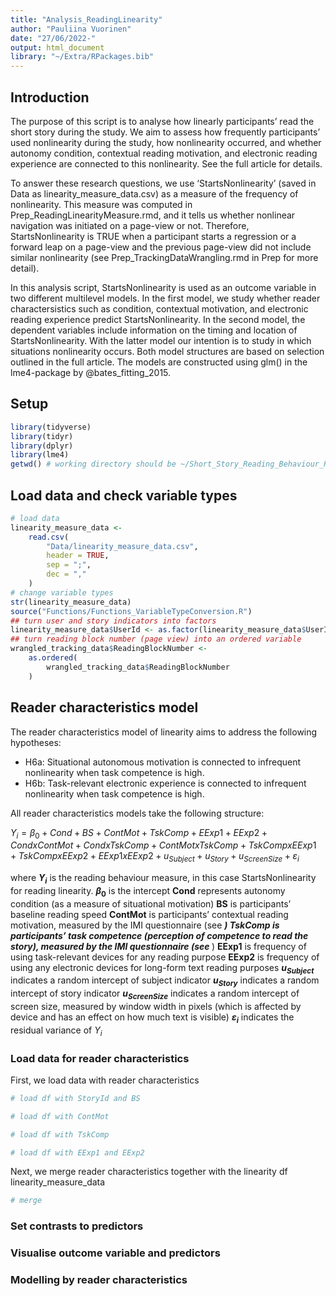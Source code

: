 ```yaml
---
title: "Analysis_ReadingLinearity"
author: "Pauliina Vuorinen"
date: "27/06/2022-"
output: html_document
library: "~/Extra/RPackages.bib"
---
```


## Introduction

The purpose of this script is to analyse how linearly participants' read the short story during the study.
We aim to assess how frequently participants' used nonlinearity during the study, how nonlinearity occurred, and whether autonomy condition, contextual reading motivation, and electronic reading experience are connected to this nonlinearity. See the full article for details.

To answer these research questions, we use 'StartsNonlinearity' (saved in Data as linearity_measure_data.csv) as a measure of the frequency of nonlinearity. This measure was computed in Prep_ReadingLinearityMeasure.rmd, and it tells us whether nonlinear navigation was initiated on a page-view or not. Therefore, StartsNonlinearity is TRUE when a participant starts a regression or a forward leap on a page-view and the previous page-view did not include similar nonlinearity (see Prep_TrackingDataWrangling.rmd in Prep for more detail).

In this analysis script, StartsNonlinearity is used as an outcome variable in two different multilevel models. In the first model, we study whether reader charactersistics such as condition, contextual motivation, and electronic reading experience predict StartsNonlinearity. In the second model, the dependent variables include information on the timing and location of StartsNonlinearity. With the latter model our intention is to study in which situations nonlinearity occurs. Both model structures are based on selection outlined in the full article. The models are constructed using glm() in the lme4-package by @bates_fitting_2015.

## Setup

```r
library(tidyverse)
library(tidyr)
library(dplyr)
library(lme4)
getwd() # working directory should be ~/Short_Story_Reading_Behaviour_Public
```

## Load data and check variable types

```r
# load data
linearity_measure_data <-
    read.csv(
        "Data/linearity_measure_data.csv",
        header = TRUE,
        sep = ";",
        dec = ","
    )
# change variable types
str(linearity_measure_data)
source("Functions/Functions_VariableTypeConversion.R")
## turn user and story indicators into factors
linearity_measure_data$UserId <- as.factor(linearity_measure_data$UserId)
## turn reading block number (page view) into an ordered variable
wrangled_tracking_data$ReadingBlockNumber <-
    as.ordered(
        wrangled_tracking_data$ReadingBlockNumber
    )
```

## Reader characteristics model

The reader characteristics model of linearity aims to address the following hypotheses:

* H6a: Situational autonomous motivation is connected to infrequent nonlinearity when task competence is high.
* H6b: Task-relevant electronic experience is connected to infrequent nonlinearity when task competence is high.

All reader characteristics models take the following structure:

$Y_{i} = 
    \beta_{0} +
    Cond +
    BS +
    ContMot +
    TskComp +
    EExp1 +
    EExp2 +
    Cond x ContMot +
    Cond x TskComp +
    ContMot x TskComp +
    TskComp x EExp1 +
    TskComp x EExp2 +
    EExp1 x EExp2 +
    u_{Subject} +
    u_{Story} +
    u_{ScreenSize} +
    \varepsilon_{i}$ 

where
**$Y_{i}$** is the reading behaviour measure, in this case StartsNonlinearity for reading linearity.
**$\beta_{0}$** is the intercept
**Cond** represents autonomy condition (as a measure of situational motivation)
**BS** is participants' baseline reading speed
**ContMot** is participants' contextual reading motivation, measured by the IMI questionnaire (see ___)
**TskComp** is participants' task competence (perception of competence to read the story), measured by the IMI questionnaire (see ___)
**EExp1** is frequency of using task-relevant devices for any reading purpose
**EExp2** is frequency of using any electronic devices for long-form text reading purposes
**$u_{Subject}$** indicates a random intercept of subject indicator
**$u_{Story}$** indicates a random intercept of story indicator
**$u_{ScreenSize}$** indicates a random intercept of screen size, measured by window width in pixels (which is affected by device and has an effect on how much text is visible)
**$\varepsilon_{i}$** indicates the residual variance of $Y_{i}$

### Load data for reader characteristics

First, we load data with reader characteristics

```r
# load df with StoryId and BS

# load df with ContMot

# load df with TskComp

# load df with EExp1 and EExp2

```

Next, we merge reader characteristics together with the linearity df linearity_measure_data

```r
# merge

```

### Set contrasts to predictors

### Visualise outcome variable and predictors

### Modelling by reader characteristics

